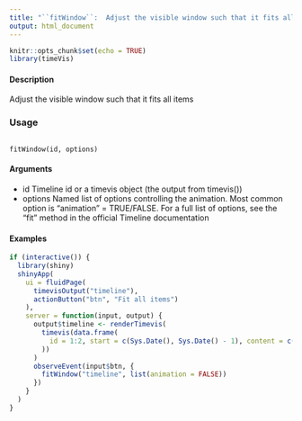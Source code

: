 ```yaml
---
title: "``fitWindow``:  Adjust the visible window such that it fits all items"
output: html_document
---
```


```r
knitr::opts_chunk$set(echo = TRUE)
library(timeVis)
```


#### Description

Adjust the visible window such that it fits all items

### Usage

<pre><code>
fitWindow(id, options)
</code></pre>

#### Arguments 
* id Timeline id or a timevis object (the output from timevis())
* options Named list of options controlling the animation. Most common option is "animation" = TRUE/FALSE. For a full list of options, see the "fit" method in the official Timeline documentation

#### Examples
```r
if (interactive()) {
  library(shiny)
  shinyApp(
    ui = fluidPage(
      timevisOutput("timeline"),
      actionButton("btn", "Fit all items")
    ),
    server = function(input, output) {
      output$timeline <- renderTimevis(
        timevis(data.frame(
          id = 1:2, start = c(Sys.Date(), Sys.Date() - 1), content = c("1", "2")
        ))
      )
      observeEvent(input$btn, {
        fitWindow("timeline", list(animation = FALSE))
      })
    }
  )
}
```